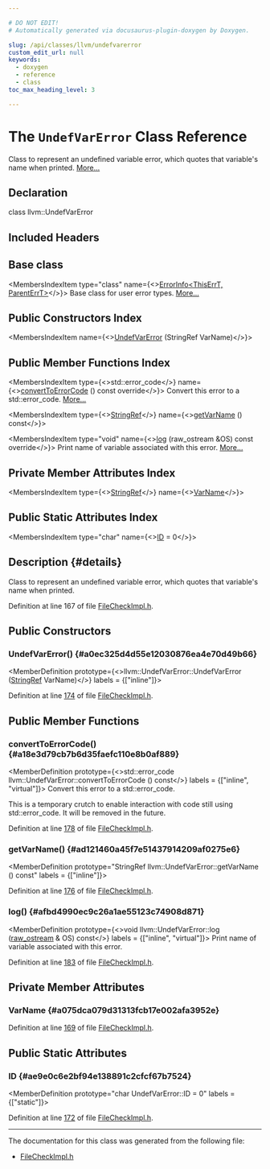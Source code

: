 ```yaml
---

# DO NOT EDIT!
# Automatically generated via docusaurus-plugin-doxygen by Doxygen.

slug: /api/classes/llvm/undefvarerror
custom_edit_url: null
keywords:
  - doxygen
  - reference
  - class
toc_max_heading_level: 3

---
```





# The `UndefVarError` Class Reference

<DoxygenPage pluginConfig={pluginConfig}>

Class to represent an undefined variable error, which quotes that variable&#39;s name when printed. <a href="#details">More...</a>

## Declaration

<CodeBlock>class llvm::UndefVarError</CodeBlock>

## Included Headers

<IncludesList>
<IncludesListItem
  filePath="FileCheck/FileCheckImpl.h"
  permalink="/docs/api/files/lib/lib/filecheck/filecheckimpl-h"
  isLocal="true" />
</IncludesList>

## Base class

<MembersIndex>

<MembersIndexItem
  type="class"
  name={<><a href="/docs/api/classes/llvm/errorinfo">ErrorInfo&lt;ThisErrT, ParentErrT&gt;</a></>}>
Base class for user error types. <a href="/docs/api/classes/llvm/errorinfo/#details">More...</a>
</MembersIndexItem>

</MembersIndex>

## Public Constructors Index

<MembersIndex>

<MembersIndexItem
  name={<><a href="#a0ec325d4d55e12030876ea4e70d49b66">UndefVarError</a> (StringRef VarName)</>}>
</MembersIndexItem>

</MembersIndex>

## Public Member Functions Index

<MembersIndex>

<MembersIndexItem
  type={<>std::error&#95;code</>}
  name={<><a href="#a18e3d79cb7b6d35faefc110e8b0af889">convertToErrorCode</a> () const override</>}>
Convert this error to a std::error&#95;code. <a href="#a18e3d79cb7b6d35faefc110e8b0af889">More...</a>
</MembersIndexItem>

<MembersIndexItem
  type={<><a href="/docs/api/classes/llvm/stringref">StringRef</a></>}
  name={<><a href="#ad121460a45f7e51437914209af0275e6">getVarName</a> () const</>}>
</MembersIndexItem>

<MembersIndexItem
  type="void"
  name={<><a href="#afbd4990ec9c26a1ae55123c74908d871">log</a> (raw&#95;ostream &amp;OS) const override</>}>
Print name of variable associated with this error. <a href="#afbd4990ec9c26a1ae55123c74908d871">More...</a>
</MembersIndexItem>

</MembersIndex>

## Private Member Attributes Index

<MembersIndex>

<MembersIndexItem
  type={<><a href="/docs/api/classes/llvm/stringref">StringRef</a></>}
  name={<><a href="#a075dca079d31313fcb17e002afa3952e">VarName</a></>}>
</MembersIndexItem>

</MembersIndex>

## Public Static Attributes Index

<MembersIndex>

<MembersIndexItem
  type="char"
  name={<><a href="#ae9e0c6e2bf94e138891c2cfcf67b7524">ID</a> = 0</>}>
</MembersIndexItem>

</MembersIndex>

## Description {#details}

Class to represent an undefined variable error, which quotes that variable&#39;s name when printed.

Definition at line 167 of file <a href="/docs/api/files/lib/lib/filecheck/filecheckimpl-h">FileCheckImpl.h</a>.

<SectionDefinition>

## Public Constructors

### UndefVarError() {#a0ec325d4d55e12030876ea4e70d49b66}

<MemberDefinition
  prototype={<>llvm::UndefVarError::UndefVarError (<a href="/docs/api/classes/llvm/stringref">StringRef</a> VarName)</>}
  labels = {["inline"]}>

Definition at line <a href="/docs/api/files/lib/lib/filecheck/filecheckimpl-h/#l00174">174</a> of file <a href="/docs/api/files/lib/lib/filecheck/filecheckimpl-h">FileCheckImpl.h</a>.
</MemberDefinition>

</SectionDefinition>

<SectionDefinition>

## Public Member Functions

### convertToErrorCode() {#a18e3d79cb7b6d35faefc110e8b0af889}

<MemberDefinition
  prototype={<>std::error&#95;code llvm::UndefVarError::convertToErrorCode () const</>}
  labels = {["inline", "virtual"]}>
Convert this error to a std::error&#95;code.

This is a temporary crutch to enable interaction with code still using std::error&#95;code. It will be removed in the future.

Definition at line <a href="/docs/api/files/lib/lib/filecheck/filecheckimpl-h/#l00178">178</a> of file <a href="/docs/api/files/lib/lib/filecheck/filecheckimpl-h">FileCheckImpl.h</a>.
</MemberDefinition>

### getVarName() {#ad121460a45f7e51437914209af0275e6}

<MemberDefinition
  prototype="StringRef llvm::UndefVarError::getVarName () const"
  labels = {["inline"]}>

Definition at line <a href="/docs/api/files/lib/lib/filecheck/filecheckimpl-h/#l00176">176</a> of file <a href="/docs/api/files/lib/lib/filecheck/filecheckimpl-h">FileCheckImpl.h</a>.
</MemberDefinition>

### log() {#afbd4990ec9c26a1ae55123c74908d871}

<MemberDefinition
  prototype={<>void llvm::UndefVarError::log (<a href="/docs/api/classes/llvm/raw-ostream">raw&#95;ostream</a> &amp; OS) const</>}
  labels = {["inline", "virtual"]}>
Print name of variable associated with this error.

Definition at line <a href="/docs/api/files/lib/lib/filecheck/filecheckimpl-h/#l00183">183</a> of file <a href="/docs/api/files/lib/lib/filecheck/filecheckimpl-h">FileCheckImpl.h</a>.
</MemberDefinition>

</SectionDefinition>

<SectionDefinition>

## Private Member Attributes

### VarName {#a075dca079d31313fcb17e002afa3952e}

<MemberDefinition
  prototype="StringRef llvm::UndefVarError::VarName">

Definition at line <a href="/docs/api/files/lib/lib/filecheck/filecheckimpl-h/#l00169">169</a> of file <a href="/docs/api/files/lib/lib/filecheck/filecheckimpl-h">FileCheckImpl.h</a>.
</MemberDefinition>

</SectionDefinition>

<SectionDefinition>

## Public Static Attributes

### ID {#ae9e0c6e2bf94e138891c2cfcf67b7524}

<MemberDefinition
  prototype="char UndefVarError::ID = 0"
  labels = {["static"]}>

Definition at line <a href="/docs/api/files/lib/lib/filecheck/filecheckimpl-h/#l00172">172</a> of file <a href="/docs/api/files/lib/lib/filecheck/filecheckimpl-h">FileCheckImpl.h</a>.
</MemberDefinition>

</SectionDefinition>

<hr/>

The documentation for this class was generated from the following file:

<ul>
<li><a href="/docs/api/files/lib/lib/filecheck/filecheckimpl-h">FileCheckImpl.h</a></li>
</ul>

</DoxygenPage>
